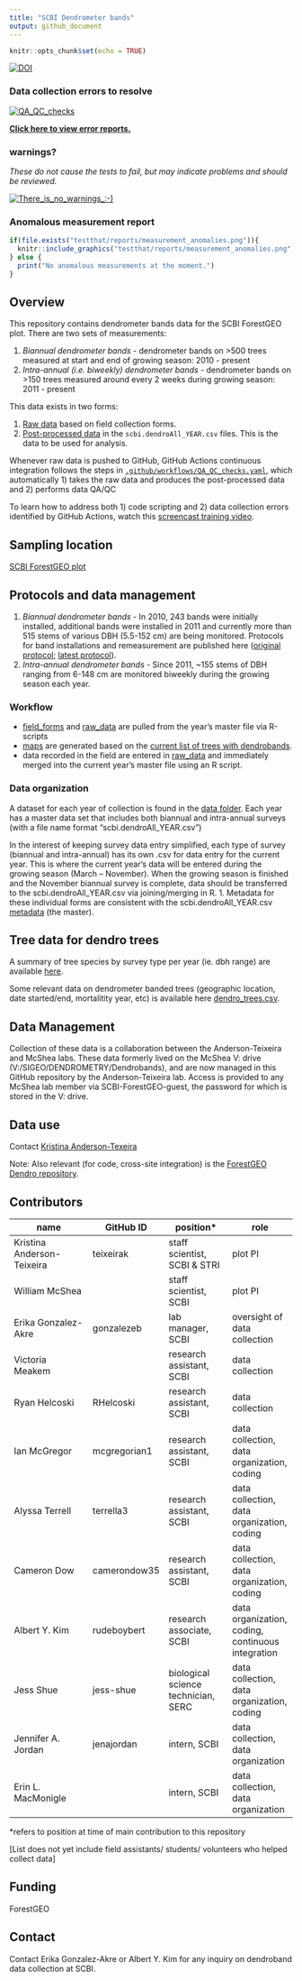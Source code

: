 ```yaml
---
title: "SCBI Dendrometer bands"
output: github_document
---
```



<!-- README.md is generated from README.Rmd. Please edit that file -->

```r
knitr::opts_chunk$set(echo = TRUE)
```

[![DOI](https://zenodo.org/badge/150600455.svg)](https://zenodo.org/badge/latestdoi/150600455)

### Data collection errors to resolve

[![QA_QC_checks](https://github.com/SCBI-ForestGEO/Dendrobands/workflows/QA_QC_checks/badge.svg)](https://github.com/SCBI-ForestGEO/Dendrobands/actions)

**[Click here to view error reports.](https://github.com/SCBI-ForestGEO/Dendrobands/tree/master/testthat/reports)**

### warnings? 
*These do not cause the tests to fail, but may indicate problems and should be reviewed.*

[![There_is_no_warnings_:-)](testthat/reports/warnings.png)](https://github.com/SCBI-ForestGEO/Dendrobands/tree/master/testthat/reports/warnings)


### Anomalous measurement report

```r
if(file.exists("testthat/reports/measurement_anomalies.png")){
  knitr::include_graphics("testthat/reports/measurement_anomalies.png")
} else {
  print("No anomalous measurements at the moment.")
}
```



## Overview 

This repository contains dendrometer bands data for the SCBI ForestGEO plot. There are two sets of measurements: 

1. *Biannual dendrometer bands* - dendrometer bands on >500 trees measured at start and end of growing season: 2010 - present
2. *Intra-annual (i.e. biweekly) dendrometer bands* - dendrometer bands on >150 trees measured around every 2 weeks during growing season: 2011 - present

This data exists in two forms:

1. [Raw data](https://github.com/SCBI-ForestGEO/Dendrobands/tree/master/resources/raw_data/) based on field collection forms. 
1. [Post-processed data](https://github.com/SCBI-ForestGEO/Dendrobands/tree/master/data/) in the `scbi.dendroAll_YEAR.csv` files. This is the data to be used for analysis.

Whenever raw data is pushed to GitHub, GitHub Actions continuous integration follows the steps in [`.github/workflows/QA_QC_checks.yaml`](https://github.com/SCBI-ForestGEO/Dendrobands/tree/master/.github/workflows/QA_QC_checks.yaml), which automatically 1) takes the raw data and produces the post-processed data and 2) performs data QA/QC

To learn how to address both 1) code scripting and 2) data collection errors identified by GitHub Actions, watch this [screencast training video](https://sinet-my.sharepoint.com/:v:/g/personal/kimay_si_edu/EQ4BrXfDnk5MrtPihpFc4cYBMmn287nAxw6Rjn4P6Ruifg). 

## Sampling location
[SCBI ForestGEO plot](https://forestgeo.si.edu/sites/north-america/smithsonian-conservation-biology-institute)


## Protocols and data management

1. *Biannual dendrometer bands* - In 2010, 243 bands were initially installed, additional bands were installed in 2011 and currently more than 515 stems of various DBH (5.5-152 cm) are being monitored. Protocols for band installations and remeasurement are published here ([original protocol](https://forestgeo.si.edu/sites/default/files/metal_band_dendrometer_protocol_done_1.pdf); [latest protocol](https://docs.google.com/document/d/1kCG22EAEnOVxw9Z-cPPvrHIzvRFE-j0U7anTmhJbkqM/edit)).
1. *Intra-annual dendrometer bands* - Since 2011, ~155 stems of DBH ranging from 6-148 cm are monitored biweekly during the growing season each year.

### Workflow

- [field_forms](https://github.com/SCBI-ForestGEO/Dendrobands/tree/master/resources/field_forms) and [raw_data](https://github.com/SCBI-ForestGEO/Dendrobands/tree/master/resources/raw_data) are pulled from the year's master file via R-scripts
- [maps](https://github.com/SCBI-ForestGEO/Dendrobands/tree/master/resources/maps) are generated based on the [current list of trees with dendrobands](https://github.com/SCBI-ForestGEO/Dendrobands/blob/master/data/dendro_trees.csv). 
- data recorded in the field are entered in [raw_data](https://github.com/SCBI-ForestGEO/Dendrobands/tree/master/resources/raw_data) and immediately merged into the current year's master file using an R script.

### Data organization

A dataset for each year of collection is found in the [data folder](https://github.com/SCBI-ForestGEO/Dendrobands/tree/master/data). Each year has a master data set that includes both biannual and intra-annual surveys (with a file name format "scbi.dendroAll_YEAR.csv")

In the interest of keeping survey data entry simplified, each type of survey (biannual and intra-annual) has its own .csv for data entry for the current year. This is where the current year’s data will be entered during the growing season (March – November). When the growing season is finished and the November biannual survey is complete, data should be transferred to the scbi.dendroAll_YEAR.csv via joining/merging in R. 
1.	Metadata for these individual forms are consistent with the scbi.dendroAll_YEAR.csv [metadata](https://github.com/SCBI-ForestGEO/Dendrobands/blob/master/data/metadata/scbi.dendroALL_%5BYEAR%5D_metadata.csv) (the master).

## Tree data for dendro trees
A summary of tree species by survey type per year (ie. dbh range) are available [here](https://github.com/SCBI-ForestGEO/Dendrobands/tree/master/results/dendro_trees_dbhcount).

Some relevant data on dendrometer banded trees (geographic location, date started/end, mortalitity year, etc) is available here [dendro_trees.csv](https://github.com/SCBI-ForestGEO/Dendrobands/blob/master/data/dendro_trees.csv).


## Data Management

Collection of these data is a collaboration between the Anderson-Teixeira and McShea labs. These data formerly lived on the McShea V: drive (V:/SIGEO/DENDROMETRY/Dendrobands), and are now managed in this GitHub repository by the Anderson-Teixeira lab. Access is provided to any McShea lab member via SCBI-ForestGEO-guest, the password for which is stored in the V: drive.  


## Data use

Contact [Kristina Anderson-Texeira](teixeirak@si.edu )

Note: Also relevant (for code, cross-site integration) is the [ForestGEO Dendro repository](https://github.com/forestgeo/dendro).

## Contributors

| name | GitHub ID| position* | role |
| -----| ---- | ---- |---- |
| Kristina Anderson-Teixeira | teixeirak | staff scientist, SCBI & STRI | plot PI |
| William McShea |  | staff scientist, SCBI | plot PI |
| Erika Gonzalez-Akre | gonzalezeb | lab manager, SCBI | oversight of data collection |
| Victoria Meakem |  | research assistant, SCBI |  data collection |
| Ryan Helcoski | RHelcoski | research assistant, SCBI | data collection |
| Ian McGregor | mcgregorian1 | research assistant, SCBI | data collection, data organization, coding |
| Alyssa Terrell | terrella3 | research assistant, SCBI | data collection, data organization, coding |
| Cameron Dow | camerondow35 | research assistant, SCBI | data collection, data organization, coding |
| Albert Y. Kim | rudeboybert | research associate, SCBI | data organization, coding, continuous integration |
| Jess Shue | jess-shue | biological science technician, SERC | data collection, data organization, coding |
| Jennifer A. Jordan | jenajordan | intern, SCBI | data collection, data organization |
| Erin L. MacMonigle |  | intern, SCBI | data collection, data organization |

*refers to position at time of main contribution to this repository

[List does not yet include field assistants/ students/ volunteers who helped collect data]

## Funding 

ForestGEO 

## Contact

Contact Erika Gonzalez-Akre or Albert Y. Kim for any inquiry on dendroband data collection at SCBI.

